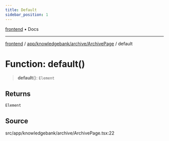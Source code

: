 ```yaml
---
title: Default
sidebar_position: 1
---
```


[frontend](../../../../..) • Docs

***

[frontend](../../../../..) / [app/knowledgebank/archive/ArchivePage](..) / default

# Function: default()

> **default**(): `Element`

## Returns

`Element`

## Source

src/app/knowledgebank/archive/ArchivePage.tsx:22
